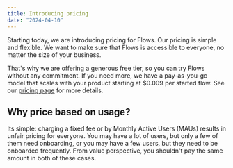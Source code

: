 ```yaml
---
title: Introducing pricing
date: "2024-04-10"
---
```


Starting today, we are introducing pricing for Flows. Our pricing is simple and flexible. We want to make sure that Flows is accessible to everyone, no matter the size of your business.

That's why we are offering a generous free tier, so you can try Flows without any commitment. If you need more, we have a pay-as-you-go model that scales with your product starting at $0.009 per started flow. See our [pricing page](/pricing) for more details.

## Why price based on usage?

Its simple: charging a fixed fee or by Monthly Active Users (MAUs) results in unfair pricing for everyone. You may have a lot of users, but only a few of them need onboarding, or you may have a few users, but they need to be onboarded frequently. From value perspective, you shouldn't pay the same amount in both of these cases.

